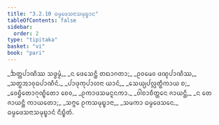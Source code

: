 ```yaml
---
title: "3.2.10 ᨵᨾ᩠ᨾᨴᩮᩈᨶᩣᩈᨾᩩᨭ᩠ᨮᩣᨶ"
tableOfContents: false
sidebar:
  order: 2
type: "tipitaka"
basket: "vi"
book: "pari"
---
```



<DynamicBreadcrumb />

<Division number="267" book="pari">

<Paragraph number="1138" type="verses" book="pari">
_ᨨᨲ᩠ᨲᨸᩣᨱᩥᩔ ᩈᨴ᩠ᨵᨾ᩠ᨾᩴ,_  
_ᨶ ᨴᩮᩈᩮᨶ᩠ᨲᩥ ᨲᨳᩣᨣᨲᩣ;_  
_ᩑᩅᨾᩮᩅ ᨴᨱ᩠ᨯᨸᩣᨱᩥᩔ,_  
_ᩈᨲ᩠ᨳᩋᩣᩅᩩᨵᨸᩣᨱᩥᨶᩴ._  

</Paragraph>

<Paragraph number="1139" type="verses" book="pari">
_ᨸᩣᨴᩩᨠᩩᨸᩣᩉᨶᩣ ᨿᩣᨶᩴ,_  
_ᩈᩮᨿ᩠ᨿᨸᩃᩖᨲ᩠ᨳᩥᨠᩣᨿ ᨧ;_  
_ᩅᩮᨮᩥᨲᩮᩣᨣᩩᨱ᩠ᨮᩥᨲᩮᩣ ᨧᩮᩅ,_  
_ᩑᨠᩣᨴᩈᨾᨶᩪᨶᨠᩣ._  

</Paragraph>

<Paragraph number="1140" type="verses" book="pari">
_ᩅᩤᨧᩣᨧᩥᨲ᩠ᨲᩮᨶ ᨩᩣᨿᨶ᩠ᨲᩥ,_  
_ᨶ ᨲᩮ ᨩᩣᨿᨶ᩠ᨲᩥ ᨠᩣᨿᨲᩮᩣ;_  
_ᩈᨻ᩠ᨻᩮ ᩑᨠᩈᨾᩩᨭ᩠ᨮᩣᨶᩣ,_  
_ᩈᨾᨠᩣ ᨵᨾ᩠ᨾᨴᩮᩈᨶᩮ._  


</Paragraph>
</Division>

<Paragraph number="1141" type="center" book="pari">
ᨵᨾ᩠ᨾᨴᩮᩈᨶᩣᩈᨾᩩᨭ᩠ᨮᩣᨶᩴ ᨶᩥᨭ᩠ᨮᩥᨲᩴ.
</Paragraph>
